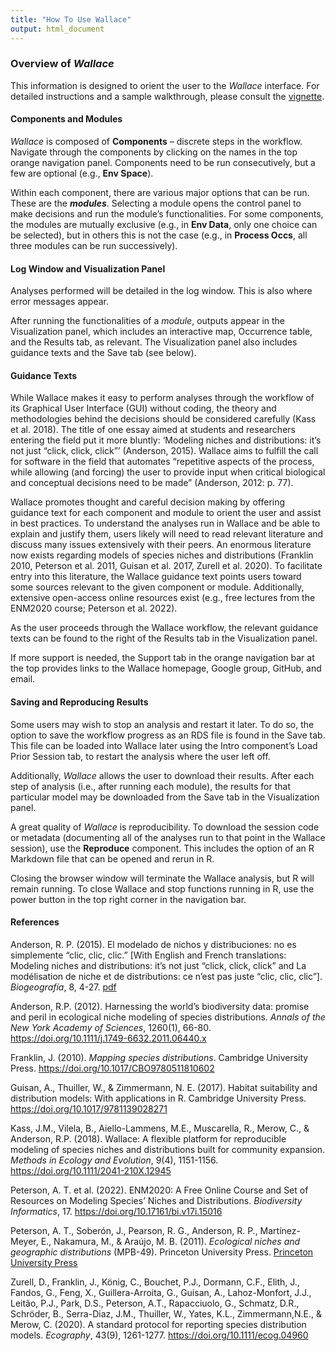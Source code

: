 ---
title: "How To Use Wallace"
output: html_document
---

### **Overview of** ***Wallace***
This information is designed to orient the user to the *Wallace* interface. For detailed instructions and a sample walkthrough, please consult the <a href="" target="_blank">vignette</a>.  

#### **Components and Modules**
*Wallace* is composed of **Components** – discrete steps in the workflow. Navigate through the components by clicking on the names in the top orange navigation panel. Components need to be run consecutively, but a few are optional (e.g., **Env Space**).  
  
Within each component, there are various major options that can be run. These are the ***modules***. Selecting a module opens the control panel to make decisions and run the module’s functionalities. For some components, the modules are mutually exclusive (e.g., in **Env Data**, only one choice can be selected), but in others this is not the case (e.g., in **Process Occs**, all three modules can be run successively).  
  
#### **Log Window and Visualization Panel**
Analyses performed will be detailed in the log window. This is also where error messages appear.

After running the functionalities of a *module*, outputs appear in the Visualization panel, which includes an interactive map, Occurrence table, and the Results tab, as relevant. The Visualization panel also includes guidance texts and the Save tab (see below).

#### **Guidance Texts**
While Wallace makes it easy to perform analyses through the workflow of its Graphical User Interface (GUI) without coding, the theory and methodologies behind the decisions should be considered carefully (Kass et al. 2018). The title of one essay aimed at students and researchers entering the field put it more bluntly: ‘Modeling niches and distributions: it's not just "click, click, click"’ (Anderson, 2015). Wallace aims to fulfill the call for software in the field that automates “repetitive aspects of the process, while allowing (and forcing) the user to provide input when critical biological and conceptual decisions need to be made” (Anderson, 2012: p. 77).

Wallace promotes thought and careful decision making by offering guidance text for each component and module to orient the user and assist in best practices. To understand the analyses run in Wallace and be able to explain and justify them, users likely will need to read relevant literature and discuss many issues extensively with their peers. An enormous literature now exists regarding models of species niches and distributions (Franklin 2010, Peterson et al. 2011, Guisan et al. 2017, Zurell et al. 2020). To facilitate entry into this literature, the Wallace guidance text points users toward some sources relevant to the given component or module. Additionally, extensive open-access online resources exist (e.g., free lectures from the ENM2020 course; Peterson et al. 2022).

As the user proceeds through the Wallace workflow, the relevant guidance texts can be found to the right of the  Results tab in the Visualization panel.

If more support is needed, the Support tab in the orange navigation bar at the top  provides links to the Wallace homepage, Google group, GitHub, and email.

#### **Saving and Reproducing Results**
Some users may wish to stop an analysis and restart it later. To do so, the option to save the workflow progress as an RDS file is found in the Save tab. This file can be loaded into Wallace later using the Intro component’s Load Prior Session tab, to restart the analysis where the user left off. 

Additionally, *Wallace* allows the user to download their results. After each step of analysis (i.e., after running each module), the results for that particular model may be downloaded from the Save tab in the Visualization panel. 

A great quality of *Wallace* is reproducibility. To download the session code or metadata (documenting all of the analyses run to that point in the Wallace session), use the **Reproduce** component. This includes the option of an R Markdown file that can be opened and rerun in R. 

Closing the browser window will terminate the Wallace analysis, but R will remain running. To close Wallace and stop functions running in R, use the power button in the top right corner in the navigation bar.
  
  
#### **References**
Anderson, R. P. (2015). El modelado de nichos y distribuciones: no es simplemente "clic, clic, clic." [With English and French translations: Modeling niches and distributions: it's not just "click, click, click" and La modélisation de niche et de distributions: ce n'est pas juste "clic, clic, clic"]. *Biogeografía*, 8, 4-27. <a href="https://2278aec0-37af-4634-a250-8bb191f1aab7.filesusr.com/ugd/e41566_e8acb6f9c20c44fa9cd729161582857d.pdf" target="_blank">pdf</a>

Anderson, R.P. (2012). Harnessing the world's biodiversity data: promise and peril in ecological niche modeling of species distributions. *Annals of the New York Academy of Sciences*, 1260(1), 66-80. <a href="https://doi.org/10.1111/j.1749-6632.2011.06440.x" target="_blank">https://doi.org/10.1111/j.1749-6632.2011.06440.x</a>

Franklin, J. (2010). *Mapping species distributions*. Cambridge University Press. <a href="https://doi.org/10.1017/CBO9780511810602" target="_blank">https://doi.org/10.1017/CBO9780511810602</a> 

Guisan, A., Thuiller, W., & Zimmermann, N. E. (2017). Habitat suitability and distribution models: With applications in R. Cambridge University Press. <a href="https://doi.org/10.1017/9781139028271" target="_blank">https://doi.org/10.1017/9781139028271</a>

Kass, J.M., Vilela, B., Aiello-Lammens, M.E., Muscarella, R., Merow, C., & Anderson, R.P. (2018). Wallace: A flexible platform for reproducible modeling of species niches and distributions built for community expansion. *Methods in Ecology and Evolution*, 9(4), 1151-1156. <a href="https://doi.org/10.1111/2041-210X.12945" target="_blank">https://doi.org/10.1111/2041-210X.12945</a>

Peterson, A. T. et al. (2022). ENM2020: A Free Online Course and Set of Resources on Modeling Species’ Niches and Distributions. *Biodiversity Informatics*, 17. <a href="https://doi.org/10.17161/bi.v17i.15016" target="_blank">https://doi.org/10.17161/bi.v17i.15016</a> 

Peterson, A. T., Soberón, J., Pearson, R. G., Anderson, R. P., Martínez-Meyer, E., Nakamura, M., & Araújo, M. B. (2011). *Ecological niches and geographic distributions* (MPB-49). Princeton University Press. <a href="https://press.princeton.edu/books/paperback/9780691136882/ecological-niches-and-geographic-distributions-mpb-49" target="_blank">Princeton University Press</a> 

Zurell, D., Franklin, J., König, C., Bouchet, P.J., Dormann, C.F., Elith, J., Fandos, G., Feng, X., Guillera-Arroita, G., Guisan, A., Lahoz-Monfort, J.J., Leitão, P.J., Park, D.S., Peterson, A.T., Rapacciuolo, G., Schmatz, D.R., Schröder, B., Serra-Diaz, J.M., Thuiller, W., Yates, K.L., Zimmermann,N.E., & Merow, C. (2020). A standard protocol for reporting species distribution models. *Ecography*, 43(9), 1261-1277. <a href="https://doi.org/10.1111/ecog.04960" target="_blank">https://doi.org/10.1111/ecog.04960</a> 

